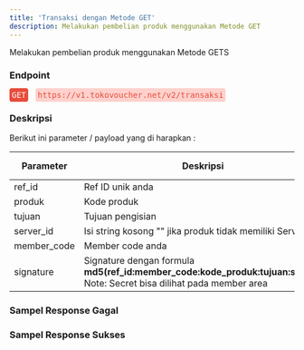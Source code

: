 ```yaml
---
title: 'Transaksi dengan Metode GET'
description: Melakukan pembelian produk menggunakan Metode GET
---
```



Melakukan pembelian produk menggunakan Metode GETS

### Endpoint
<div style="font-family:monospace;">
<span style="color:white;background:#e74c3c;border-radius: 4px;padding: 4px;">GET</span>
<span style="margin-left:4px;color:#e74c3c;background:#fed1cc;border-radius: 4px;padding: 4px;">https://v1.tokovoucher.net/v2/transaksi</span>

</div>

### Deskripsi
Berikut ini parameter / payload yang di harapkan :


| Parameter   | Deskripsi                                                                                                              | Tipe Data | Wajib |
|-------------|------------------------------------------------------------------------------------------------------------------------|-----------|-------|
| ref_id      | Ref ID unik anda                                                                                                       | String    | Ya    |
| produk      | Kode produk                                                                                                            | String    | Ya    |
| tujuan      | Tujuan pengisian                                                                                                       | String    | Ya    |
| server_id   | Isi string kosong "" jika produk tidak memiliki Server ID                                                              | String    | Ya    |
| member_code | Member code anda                                                                                                       | String    | Ya    |
| signature   | Signature dengan formula **md5(ref_id:member_code:kode_produk:tujuan:secret)**    Note: Secret bisa dilihat pada member area | String    | Ya    |


### Sampel Response Gagal

### Sampel Response Sukses
